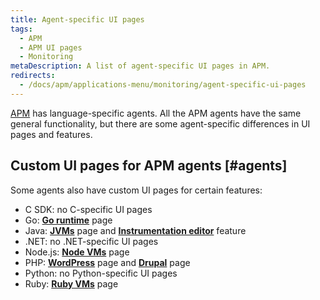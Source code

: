 ```yaml
---
title: Agent-specific UI pages
tags:
  - APM
  - APM UI pages
  - Monitoring
metaDescription: A list of agent-specific UI pages in APM.
redirects:
  - /docs/apm/applications-menu/monitoring/agent-specific-ui-pages
---
```


[APM](/docs/apm/new-relic-apm/getting-started/welcome-new-relic-apm) has language-specific agents. All the APM agents have the same general functionality, but there are some agent-specific differences in UI pages and features.

## Custom UI pages for APM agents [#agents]

Some agents also have custom UI pages for certain features:

* C SDK: no C-specific UI pages
* Go: [**Go runtime**](/docs/agents/go-agent/features/go-runtime-ui-page) page
* Java: [**JVMs**](/docs/agents/java-agent/features/jvm-metrics-page) page and [**Instrumentation editor**](/docs/agents/java-agent/custom-instrumentation/custom-instrumentation-editor-quickly-customize-your-java-instrumentation) feature
* .NET: no .NET-specific UI pages
* Node.js: [**Node VMs**](/docs/agents/nodejs-agent/supported-features/node-vms-statistics-page) page
* PHP: [**WordPress**](/docs/agents/php-agent/frameworks-libraries/wordpress-specific-functionality) page and [**Drupal**](/docs/agents/php-agent/frameworks-libraries/drupal-specific-functionality) page
* Python: no Python-specific UI pages
* Ruby: [**Ruby VMs**](/docs/agents/ruby-agent/features/ruby-vm-measurements) page

